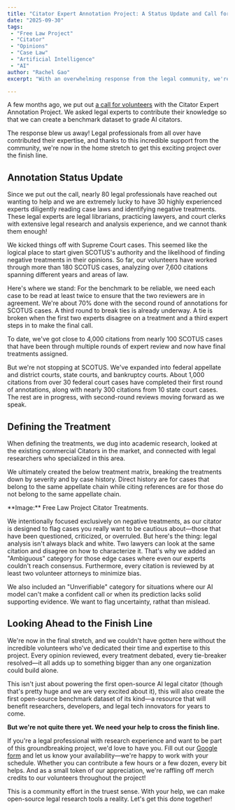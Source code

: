 ```yaml
---
title: "Citator Expert Annotation Project: A Status Update and Call for Help"
date: "2025-09-30"
tags:
 - "Free Law Project"
 - "Citator"
 - "Opinions"
 - "Case Law"
 - "Artificial Intelligence"
 - "AI"
author: "Rachel Gao"
excerpt: "With an overwhelming response from the legal community, we're in the home stretch of curating the data for building the first open-source AI-powered legal citator—and we need your help to cross the finish line."

---
```


<p className="lead">A few months ago, we put out <a href="/2025/06/04/citator-annotation-volunteer/">a call for volunteers</a> with the Citator Expert Annotation Project. We asked legal experts to contribute their knowledge so that we can create a benchmark dataset to grade AI citators.</p>

The response blew us away! Legal professionals from all over have contributed their expertise, and thanks to this incredible support from the community, we're now in the home stretch to get this exciting project over the finish line.


## Annotation Status Update

Since we put out the call, nearly 80 legal professionals have reached out wanting to help and we are extremely lucky to have 30 highly experienced experts diligently reading case laws and identifying negative treatments. These legal experts are legal librarians, practicing lawyers, and court clerks with extensive legal research and analysis experience, and we cannot thank them enough!

We kicked things off with Supreme Court cases. This seemed like the logical place to start given SCOTUS's authority and the likelihood of finding negative treatments in their opinions. So far, our volunteers have worked through more than 180 SCOTUS cases, analyzing over 7,600 citations spanning different years and areas of law.

Here's where we stand: For the benchmark to be reliable, we need each case to be read at least twice to ensure that the two reviewers are in agreement. We're about 70% done with the second round of annotations for SCOTUS cases. A third round to break ties is already underway. A tie is broken when the first two experts disagree on a treatment and a third expert steps in to make the final call. 

To date, we've got close to 4,000 citations from nearly 100 SCOTUS cases that have been through multiple rounds of expert review and now have final treatments assigned.

But we're not stopping at SCOTUS. We've expanded into federal appellate and district courts, state courts, and bankruptcy courts. About 1,000 citations from over 30 federal court cases have completed their first round of annotations, along with nearly 300 citations from 10 state court cases. The rest are in progress, with second-round reviews moving forward as we speak.


## Defining the Treatment

When defining the treatments, we dug into academic research, looked at the existing commercial Citators in the market, and connected with legal researchers who specialized in this area. 

We ultimately created the below treatment matrix, breaking the treatments down by severity and by case history. Direct history are for cases that belong to the same appellate chain while citing references are for those do not belong to the same appellate chain.

<span className="flex flex-col gap-10">
<CaptionedImage
  imgProps={{
    src: "/images/citator/treatments.png",
    alt: "Citator treatments"
  }}
  border="border border-gray-400"
>**Image:** Free Law Project Citator Treatments.</CaptionedImage>
</span>

We intentionally focused exclusively on negative treatments, as our citator is designed to flag cases you really want to be cautious about—those that have been questioned, criticized, or overruled. But here's the thing: legal analysis isn't always black and white. Two lawyers can look at the same citation and disagree on how to characterize it. That's why we added an "Ambiguous" category for those edge cases where even our experts couldn't reach consensus. Furthermore, every citation is reviewed by at least two volunteer attorneys to minimize bias.

We also included an "Unverifiable" category for situations where our AI model can't make a confident call or when its prediction lacks solid supporting evidence. We want to flag uncertainty, rathat than mislead.


## Looking Ahead to the Finish Line

We're now in the final stretch, and we couldn't have gotten here without the incredible volunteers who've dedicated their time and expertise to this project. Every opinion reviewed, every treatment debated, every tie-breaker resolved—it all adds up to something bigger than any one organization could build alone. 

This isn't just about powering the first open-source AI legal citator (though that's pretty huge and we are very excited about it), this will also create the first open-source benchmark dataset of its kind—a resource that will benefit researchers, developers, and legal tech innovators for years to come.

**But we're not quite there yet. We need your help to cross the finish line.**

If you're a legal professional with research experience and want to be part of this groundbreaking project, we'd love to have you. Fill out our [Google form](https://docs.google.com/forms/d/1DBtOGFmhfuPn7BixAvuzlqo7h3Gbb5P8Z9nOTDJD2PU/edit) and let us know your availability—we're happy to work with your schedule. Whether you can contribute a few hours or a few dozen, every bit helps. And as a small token of our appreciation, we're raffling off merch credits to our volunteers throughout the project!

This is a community effort in the truest sense. With your help, we can make open-source legal research tools a reality. Let's get this done together!

